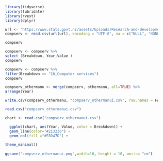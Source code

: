 ```r
library(tidyverse)
library(lubridate)
library(rvest)
library(dplyr)
```

```r
url <- "https://www.stats.govt.nz/assets/Uploads/Research-and-development-survey/Research-and-development-survey-2019/Download-data/research-and-development-survey-2019-csv.csv"
compserv <- read.csv(url(url), encoding = "UTF-8", na = c("NULL", "NONE"))

compserv
```



```r
compserv <- compserv %>%
select (Breakdown, Year,Value )
compserv
```


```r
compserv <- compserv %>%
filter(Breakdown == "16_Computer services")
compserv
```
```r
compserv_othermanu <- merge(compserv, othermanu, all=TRUE) %>%
arrange(Year)
```

```r
write.csv(compserv_othermanu, "compserv_othermanui.csv", row.names = FALSE)
```

```r
read.csv("compserv_othermanui.csv")
```




```r
chart <- read.csv("compserv_othermanui.csv")

  ggplot(chart, aes(Year, Value, color = Breakdown)) +
  geom_line(color="#213236") +
  geom_col(fill ="#E8D47D") +
    
theme_minimal()
  
ggsave("compserv_othermanui.png",width=16, height = 10, units= "cm")
```




